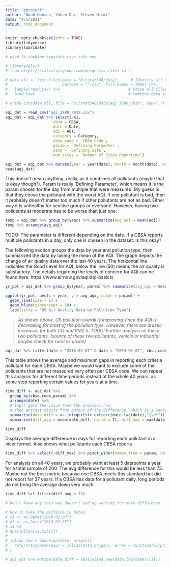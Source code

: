 ```yaml
---
title: "pproject"
author: "Noah Hansen, Yuhan Dai, Steven Hizmi"
date: "4/1/2021"
output: html_document
---
```


```r
knitr::opts_chunk$set(echo = TRUE)
library(tidyverse)
library(lubridate)
```

```r
# used to combine separate csvs into one

# library(plyr)
# from https://statisticsglobe.com/merge-csv-files-in-r

# data_all <- list.files(path = "D:/stat340/data",     # Identify all csv files in folder
#                        pattern = "*.csv", full.names = TRUE) %>% 
#   lapply(read_csv) %>%                              # Store all files in list
#   bind_rows                                         # Combine data sets into one data set 

# write.csv(data_all, file = "D:/stat340/data/aqi_1980_2019", sep=",")
```


```r
aqi_dat = read_csv("aqi_1980_2019.csv")
aqi_dat = aqi_dat %>% select(-X1, 
                     cbsa = CBSA,
                     date = Date,
                     aqi = AQI,
                     category = Category,
                     cbsa_code = `CBSA Code`, 
                     param = `Defining Parameter`, 
                     site = `Defining Site`,
                     num_sites = `Number of Sites Reporting`)

aqi_dat = aqi_dat %>% mutate(year = year(date), month = month(date), wday = wday(date, label=TRUE))
head(aqi_dat)
```

This doesn't mean anything, really, as it combines all pollutants (maybe that is okay though?). Param is really 'Defining Parameter', which means it is the param chosen for the day from multiple that were measured. My guess is that they chose the pollutant with the worst AQI. If one pollutant is bad, then it probably doesn't matter too much if other pollutants are not as bad. Either way it is unhealthy for senitive groups or everyone. However, having two pollutants at moderate has to be worse than just one.

```r
temp = aqi_dat %>% group_by(year) %>% summarize(avg_aqi = mean(aqi))
temp %>% arrange(avg_aqi)
```

TODO: The parameter is different depending on the date. If a CBSA reports multiple pollutants in a day, only one is chosen in the dataset. Is this okay? 


The following section groups the data by year and pollution type, then summarized the data by taking the mean of the AQI. 
The graph depicts the change of air quality data over the last 40 years. The horizontal line indicates the Good Level for AQI, below the line (50) means the air quality is satisfactory.
The details regarding the levels of concern for AQI can be found here: https://www.airnow.gov/aqi/aqi-basics/

```r
yr_pol = aqi_dat %>% group_by(year, param) %>% summarise(avg_aqi = mean(aqi))

ggplot(yr_pol, aes(x = year, y = avg_aqi, color = param)) +
  geom_line(size = 1) +
  geom_hline(yintercept = 50) +
  labs(title = "US Air Quality Data by Pollution Type")
```

>_As shown above, US pollution overall is improving since the AQI is decreasing for most of the pollution type. However, there are drastic increases for both CO and PM2.5. TODO: Further analysis on these two pollutants. (source of these two pollutants, vehicle or industrial. maybe check for rural vs urban)_

```r
aqi_dat %>% filter(date > "2018-02-07" & date < "2019-02-07", cbsa_code == 11020)
```

This table shows the average and maximum gaps in reporting each criteria pollutant for each CBSA. Maybe we would want to exclude some of the pollutants that are not measured very often per CBSA code. We can repeat this analysis for different time periods instead of the whole 40 years, as some stop reporting certain values for years at a time.

```r
time_diff <- aqi_dat %>% 
  group_by(cbsa_code,param) %>% 
  arrange(date) %>% 
  # lag() gets the value from the previous row. 
  # Then extract digits from output of the difference, which is a sentence for some reason
  summarise(date_diff = as.integer(str_extract(date-lag(date),"\\d*"))) %>% 
  summarise(diff_avg = mean(date_diff, na.rm = T), diff_max = max(date_diff, na.rm=T))

time_diff
```
Displays the average difference in days for reporting each pollutant in a nicer format. Also shows what pollutants each CBSA reports 
```r
time_diff %>% select(-diff_max) %>% pivot_wider(names_from = param, values_from = diff_avg)
```
For analysis on all 40 years, we probably want at least 5 datapoints a year for a total sample of 200. The avg difference for this would be less than 73. Maybe not the best metric because one CBSA meets this standard but did not report for 37 years. If a CBSA has data for a pollutant daily, long periods do not bring the average down very much.

```r
time_diff %>% filter(diff_avg < 73)
```

```r
# Don't know why this way doesn't end up working for date difference

# how to take the differce in dates
# x1 <- as.Date("2019-02-07")
# x2 <- as.Date("2018-02-07")
# x1 +1
# abs(julian(x1,x2)[1])
# 
# julian_new = function(date, origin){
#   return(tryCatch(expr = julian(date,origin), error = function(e){print(e); return(NA)}))
# }

# aqi_dat %>% mutate(date_diff = abs(julian_new(date,lag(date))[1])) 
```


```r
```

